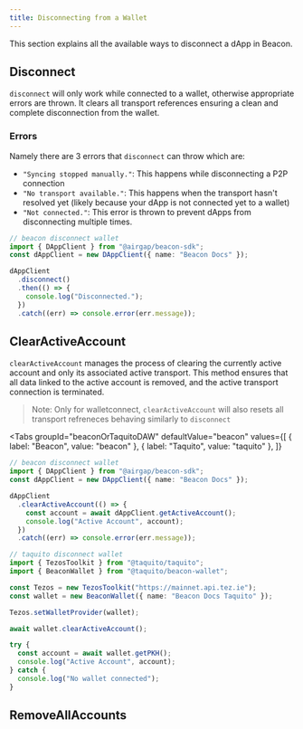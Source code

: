 ```yaml
---
title: Disconnecting from a Wallet
---
```


This section explains all the available ways to disconnect a dApp in Beacon.

## Disconnect

`disconnect` will only work while connected to a wallet, otherwise appropriate errors are thrown.
It clears all transport references ensuring a clean and complete disconnection from the wallet.

### Errors

Namely there are 3 errors that `disconnect` can throw which are:

- `"Syncing stopped manually."`: This happens while disconnecting a P2P connection
- `"No transport available."`: This happens when the transport hasn't resolved yet (likely because your dApp is not connected yet to a wallet)
- `"Not connected."`: This error is thrown to prevent dApps from disconnecting multiple times.


```ts live
// beacon disconnect wallet
import { DAppClient } from "@airgap/beacon-sdk";
const dAppClient = new DAppClient({ name: "Beacon Docs" });

dAppClient
  .disconnect()
  .then(() => {
    console.log("Disconnected.");
  })
  .catch((err) => console.error(err.message));
```

## ClearActiveAccount

`clearActiveAccount` manages the process of clearing the currently active account and only its associated active transport.
This method ensures that all data linked to the active account is removed, and the active transport connection is terminated.

> Note: Only for walletconnect, `clearActiveAccount` will also resets all transport refreneces behaving similarly to `disconnect`

<Tabs
  groupId="beaconOrTaquitoDAW"
  defaultValue="beacon"
  values={[
    { label: "Beacon", value: "beacon" },
    { label: "Taquito", value: "taquito" },
  ]}
>
<TabItem value="beacon">

```ts live
// beacon disconnect wallet
import { DAppClient } from "@airgap/beacon-sdk";
const dAppClient = new DAppClient({ name: "Beacon Docs" });

dAppClient
  .clearActiveAccount(() => {
    const account = await dAppClient.getActiveAccount();
    console.log("Active Account", account);
  })
  .catch((err) => console.error(err.message));
```

</TabItem>

<TabItem value="taquito">

```ts live
// taquito disconnect wallet
import { TezosToolkit } from "@taquito/taquito";
import { BeaconWallet } from "@taquito/beacon-wallet";

const Tezos = new TezosToolkit("https://mainnet.api.tez.ie");
const wallet = new BeaconWallet({ name: "Beacon Docs Taquito" });

Tezos.setWalletProvider(wallet);

await wallet.clearActiveAccount();

try {
  const account = await wallet.getPKH();
  console.log("Active Account", account);
} catch {
  console.log("No wallet connected");
}
```

</TabItem>
</Tabs>

## RemoveAllAccounts
